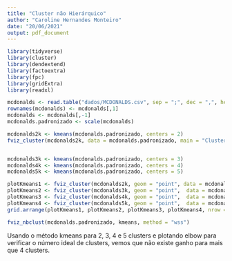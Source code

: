 ```yaml
---
title: "Cluster não Hierárquico"
author: "Caroline Hernandes Monteiro"
date: "20/06/2021"
output: pdf_document
---
```


```r
library(tidyverse)
library(cluster)
library(dendextend)
library(factoextra)
library(fpc)
library(gridExtra)
library(readxl)
```


```r
mcdonalds <- read.table("dados/MCDONALDS.csv", sep = ";", dec = ",", header = T)
rownames(mcdonalds) <- mcdonalds[,1]
mcdonalds <- mcdonalds[,-1]
mcdonalds.padronizado <- scale(mcdonalds)

mcdonalds2k <- kmeans(mcdonalds.padronizado, centers = 2)
fviz_cluster(mcdonalds2k, data = mcdonalds.padronizado, main = "Cluster K2")


mcdonalds3k <- kmeans(mcdonalds.padronizado, centers = 3)
mcdonalds4k <- kmeans(mcdonalds.padronizado, centers = 4)
mcdonalds5k <- kmeans(mcdonalds.padronizado, centers = 5)

plotKmeans1 <- fviz_cluster(mcdonalds2k, geom = "point", data = mcdonalds.padronizado) + ggtitle("k = 2")
plotKmeans2 <- fviz_cluster(mcdonalds3k, geom = "point",  data = mcdonalds.padronizado) + ggtitle("k = 3")
plotKmeans3 <- fviz_cluster(mcdonalds4k, geom = "point",  data = mcdonalds.padronizado) + ggtitle("k = 4")
plotKmeans4 <- fviz_cluster(mcdonalds5k, geom = "point",  data = mcdonalds.padronizado) + ggtitle("k = 5")
grid.arrange(plotKmeans1, plotKmeans2, plotKmeans3, plotKmeans4, nrow = 2)

fviz_nbclust(mcdonalds.padronizado, kmeans, method = "wss")
```

Usando o método kmeans para 2, 3, 4 e 5 clusters e plotando elbow para verificar o número ideal de clusters, vemos que não existe ganho para mais que 4 clusters.